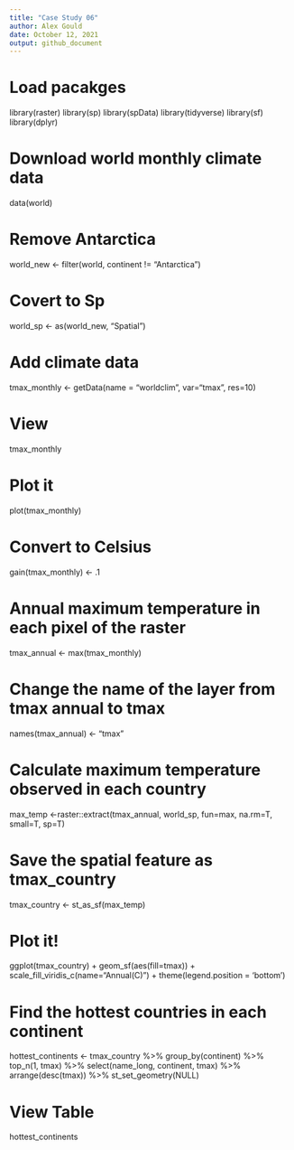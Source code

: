```yaml
---
title: "Case Study 06"
author: Alex Gould
date: October 12, 2021
output: github_document
---
```


# Load pacakges 
library(raster)
library(sp)
library(spData)
library(tidyverse)
library(sf)
library(dplyr)


# Download world monthly climate data
data(world)

# Remove Antarctica
world_new <- filter(world, continent != "Antarctica")

# Covert to Sp
world_sp <- as(world_new, "Spatial")


# Add climate data
tmax_monthly <- getData(name = "worldclim", var="tmax", res=10)

# View 
tmax_monthly

# Plot it
plot(tmax_monthly)

# Convert to Celsius
gain(tmax_monthly) <- .1

# Annual maximum temperature in each pixel of the raster
tmax_annual <- max(tmax_monthly)

# Change the name of the layer from tmax annual  to tmax
names(tmax_annual) <- "tmax"

# Calculate maximum temperature observed in each country
max_temp <-raster::extract(tmax_annual, world_sp, fun=max, na.rm=T, small=T, sp=T)

# Save the spatial feature as tmax_country 
tmax_country <- st_as_sf(max_temp)

# Plot it!
ggplot(tmax_country) +
  geom_sf(aes(fill=tmax)) +
  scale_fill_viridis_c(name="Annual\nMaximum\nTemperature (C)") +
  theme(legend.position = 'bottom')


# Find the hottest countries in each continent
hottest_continents <- tmax_country %>%
  group_by(continent) %>%
  top_n(1, tmax) %>%
  select(name_long, continent, tmax) %>%
  arrange(desc(tmax)) %>%
  st_set_geometry(NULL)

# View Table 
hottest_continents




